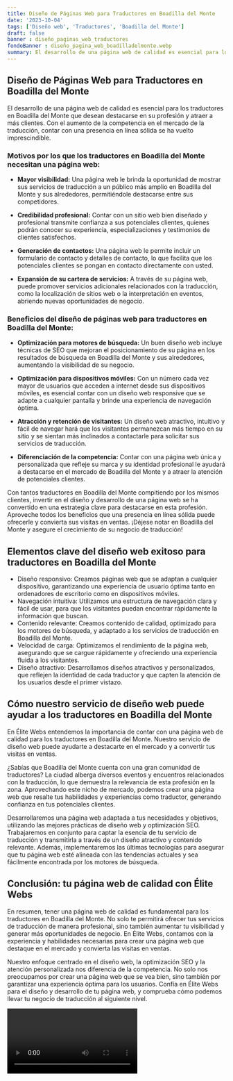```yaml
---
title: Diseño de Páginas Web para Traductores en Boadilla del Monte
date: '2023-10-04'
tags: ['Diseño web', 'Traductores', 'Boadilla del Monte']
draft: false
banner : diseño_paginas_web_traductores
fondoBanner : diseño_pagina_web_boadilladelmonte.webp
summary: El desarrollo de una página web de calidad es esencial para los traductores en Boadilla del Monte que desean destacarse en su profesión y atraer a más clientes. Con el aumento de la competencia en el mercado de la traducción, contar con una presencia en línea sólida se ha vuelto imprescindible.
---
```


## **Diseño de Páginas Web para Traductores en Boadilla del Monte**

El desarrollo de una página web de calidad es esencial para los traductores en Boadilla del Monte que desean destacarse en su profesión y atraer a más clientes. Con el aumento de la competencia en el mercado de la traducción, contar con una presencia en línea sólida se ha vuelto imprescindible.

### **Motivos por los que los traductores en Boadilla del Monte necesitan una página web:**

- **Mayor visibilidad:** Una página web le brinda la oportunidad de mostrar sus servicios de traducción a un público más amplio en Boadilla del Monte y sus alrededores, permitiéndole destacarse entre sus competidores.

- **Credibilidad profesional:** Contar con un sitio web bien diseñado y profesional transmite confianza a sus potenciales clientes, quienes podrán conocer su experiencia, especializaciones y testimonios de clientes satisfechos.

- **Generación de contactos:** Una página web le permite incluir un formulario de contacto y detalles de contacto, lo que facilita que los potenciales clientes se pongan en contacto directamente con usted.

- **Expansión de su cartera de servicios:** A través de su página web, puede promover servicios adicionales relacionados con la traducción, como la localización de sitios web o la interpretación en eventos, abriendo nuevas oportunidades de negocio.

### **Beneficios del diseño de páginas web para traductores en Boadilla del Monte:**

- **Optimización para motores de búsqueda:** Un buen diseño web incluye técnicas de SEO que mejoran el posicionamiento de su página en los resultados de búsqueda en Boadilla del Monte y sus alrededores, aumentando la visibilidad de su negocio.

- **Optimización para dispositivos móviles:** Con un número cada vez mayor de usuarios que acceden a internet desde sus dispositivos móviles, es esencial contar con un diseño web responsive que se adapte a cualquier pantalla y brinde una experiencia de navegación óptima.

- **Atracción y retención de visitantes:** Un diseño web atractivo, intuitivo y fácil de navegar hará que los visitantes permanezcan más tiempo en su sitio y se sientan más inclinados a contactarle para solicitar sus servicios de traducción.

- **Diferenciación de la competencia:** Contar con una página web única y personalizada que refleje su marca y su identidad profesional le ayudará a destacarse en el mercado de Boadilla del Monte y a atraer la atención de potenciales clientes.

Con tantos traductores en Boadilla del Monte compitiendo por los mismos clientes, invertir en el diseño y desarrollo de una página web se ha convertido en una estrategia clave para destacarse en esta profesión. Aproveche todos los beneficios que una presencia en línea sólida puede ofrecerle y convierta sus visitas en ventas. ¡Déjese notar en Boadilla del Monte y asegure el crecimiento de su negocio de traducción!

<GifSeo />

<Cta />

## Elementos clave del diseño web exitoso para traductores en Boadilla del Monte

- Diseño responsivo: Creamos páginas web que se adaptan a cualquier dispositivo, garantizando una experiencia de usuario óptima tanto en ordenadores de escritorio como en dispositivos móviles.
- Navegación intuitiva: Utilizamos una estructura de navegación clara y fácil de usar, para que los visitantes puedan encontrar rápidamente la información que buscan.
- Contenido relevante: Creamos contenido de calidad, optimizado para los motores de búsqueda, y adaptado a los servicios de traducción en Boadilla del Monte.
- Velocidad de carga: Optimizamos el rendimiento de la página web, asegurando que se cargue rápidamente y ofreciendo una experiencia fluida a los visitantes.
- Diseño atractivo: Desarrollamos diseños atractivos y personalizados, que reflejen la identidad de cada traductor y que capten la atención de los usuarios desde el primer vistazo.

## Cómo nuestro servicio de diseño web puede ayudar a los traductores en Boadilla del Monte

En Élite Webs entendemos la importancia de contar con una página web de calidad para los traductores en Boadilla del Monte. Nuestro servicio de diseño web puede ayudarte a destacarte en el mercado y a convertir tus visitas en ventas. 

¿Sabías que Boadilla del Monte cuenta con una gran comunidad de traductores? La ciudad alberga diversos eventos y encuentros relacionados con la traducción, lo que demuestra la relevancia de esta profesión en la zona. Aprovechando este nicho de mercado, podemos crear una página web que resalte tus habilidades y experiencias como traductor, generando confianza en tus potenciales clientes.

Desarrollaremos una página web adaptada a tus necesidades y objetivos, utilizando las mejores prácticas de diseño web y optimización SEO. Trabajaremos en conjunto para captar la esencia de tu servicio de traducción y transmitirla a través de un diseño atractivo y contenido relevante. Además, implementaremos las últimas tecnologías para asegurar que tu página web esté alineada con las tendencias actuales y sea fácilmente encontrada por los motores de búsqueda.

## Conclusión: tu página web de calidad con Élite Webs

En resumen, tener una página web de calidad es fundamental para los traductores en Boadilla del Monte. No solo te permitirá ofrecer tus servicios de traducción de manera profesional, sino también aumentar tu visibilidad y generar más oportunidades de negocio. En Élite Webs, contamos con la experiencia y habilidades necesarias para crear una página web que destaque en el mercado y convierta las visitas en ventas.

Nuestro enfoque centrado en el diseño web, la optimización SEO y la atención personalizada nos diferencia de la competencia. No solo nos preocupamos por crear una página web que se vea bien, sino también por garantizar una experiencia óptima para los usuarios. Confía en Élite Webs para el diseño y desarrollo de tu página web, y comprueba cómo podemos llevar tu negocio de traducción al siguiente nivel.

<Video />

<CtaBot job='Traductores' city='Boadilla del Monte'/>

<Gmaps query='Boadilla del Monte+españa+maps' />